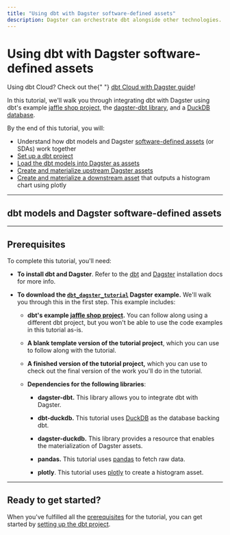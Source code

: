 ```yaml
---
title: "Using dbt with Dagster software-defined assets"
description: Dagster can orchestrate dbt alongside other technologies.
---
```


# Using dbt with Dagster software-defined assets

<Note>
  Using dbt Cloud? Check out the{" "}
  <a href="/integrations/dbt-cloud">dbt Cloud with Dagster guide</a>!
</Note>

In this tutorial, we'll walk you through integrating dbt with Dagster using dbt's example [jaffle shop project](https://github.com/dbt-labs/jaffle_shop), the [dagster-dbt library](/\_apidocs/libraries/dagster-dbt), and a [DuckDB database](https://duckdb.org/).

By the end of this tutorial, you will:

- Understand how dbt models and Dagster [software-defined assets](/concepts/assets/software-defined-assets) (or SDAs) work together
- [Set up a dbt project](/integrations/dbt/using-dbt-with-dagster/part-one)
- [Load the dbt models into Dagster as assets](/integrations/dbt/using-dbt-with-dagster/part-two)
- [Create and materialize upstream Dagster assets](/integrations/dbt/using-dbt-with-dagster/part-three)
- [Create and materialize a downstream asset](/integrations/dbt/using-dbt-with-dagster/part-four) that outputs a histogram chart using plotly

---

## dbt models and Dagster software-defined assets

<DbtModelAssetExplanation />

---

## Prerequisites

To complete this tutorial, you'll need:

- **To install dbt and Dagster**. Refer to the [dbt](https://docs.getdbt.com/dbt-cli/install/overview) and [Dagster](/getting-started/install) installation docs for more info.

- **To download the [`dbt_dagster_tutorial`](https://github.com/dagster-io/dagster/tree/master/examples/dbt_dagster_tutorial) Dagster example.** We'll walk you through this in the first step. This example includes:

  - **dbt's example [jaffle shop project](https://github.com/dbt-labs/jaffle_shop).** You can follow along using a different dbt project, but you won't be able to use the code examples in this tutorial as-is.

  - **A blank template version of the tutorial project**, which you can use to follow along with the tutorial.

  - **A finished version of the tutorial project,** which you can use to check out the final version of the work you'll do in the tutorial.

  - **Dependencies for the following libraries**:

    - **dagster-dbt.** This library allows you to integrate dbt with Dagster.

    - **dbt-duckdb.** This tutorial uses [DuckDB](https://docs.getdbt.com/reference/warehouse-profiles/duckdb-profile) as the database backing dbt.

    - **dagster-duckdb.** This library provides a resource that enables the materialization of Dagster assets.

    - **pandas.** This tutorial uses [pandas](https://pandas.pydata.org/docs/index.html) to fetch raw data.

    - **plotly**. This tutorial uses [plotly](https://plotly.com/python/) to create a histogram asset.

---

## Ready to get started?

When you've fulfilled all the [prerequisites](#prerequisites) for the tutorial, you can get started by [setting up the dbt project](/integrations/dbt/using-dbt-with-dagster/part-one).
